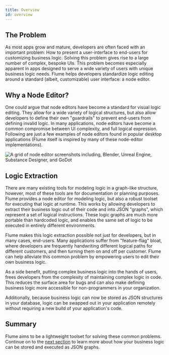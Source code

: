 ```yaml
---
title: Overview
id: overview
---
```


## The Problem

As most apps grow and mature, developers are often faced with an important problem: How to present a user-interface to end-users for customizing business logic. Solving this problem gives rise to a large number of complex, bespoke UIs. This problem becomes especially apparent in apps designed to serve a wide variety of users with unique business logic needs. Flume helps developers standardize logic editing around a standard (albeit, customizable) user interface: a node editor.

## Why a Node Editor?

One could argue that node editors have become a standard for visual logic editing. They allow for a wide variety of logical structures, but also allow developers to define their own "guardrails" to prevent end-users from defining invalid logic. In many applications, node editors have become a common compromise between UI complexity, and full logical expression. Following are just a few examples of node editors found in popular desktop applications (Flume itself is inspired by many of these node-editor implementations).

![A grid of node editor screenshots including, Blender, Unreal Engine, Substance Designer, and GoDot](/img/example_editors.png)

## Logic Extraction

There are many existing tools for modeling logic in a graph-like structure, however, most of these tools are for documentation or planning purposes. Flume provides a node editor for modeling logic, but also a robust toolset for executing that logic at runtime. This works by allowing developers to extract their business logic out of their code and into JSON "graphs", which represent a set of logical instructions. These logic graphs are much more portable than hardcoded logic, and enables the same set of logic to be executed in entirely different environments.

Flume makes this logic extraction possible not just for developers, but in many cases, end-users. Many applications suffer from "feature-flag" bloat, where developers are frequently handwriting different logical paths for different customers, and then turning them on and off per customer. Flume can help alleviate this common problem by empowering users to edit their own business logic.

As a side benefit, putting complex business logic into the hands of users, frees developers from the complexity of maintaining complex logic in code. This reduces the surface area for bugs and can also make defining business logic more accessible for non-programmers in your organization.

Additionally, because business logic can now be stored as JSON structures in your database, logic can be swapped out in your application remotely without requiring a new build of your application's code.

## Summary

Flume aims to be a lightweight toolset for solving these common problems. Continue on to the [next section](/docs/anatomy) to learn more about how your business logic can be stored and executed as JSON graphs.
